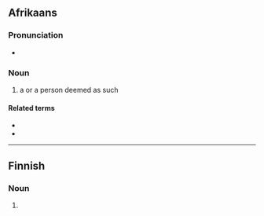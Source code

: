 ==Afrikaans==

===Pronunciation===
* {{audio|af|LL-Q14196 (afr)-Oesjaar-pateet.wav|Audio}}

===Noun===
{{af-noun|patete}}

# a {{l|en|pathetic}} {{l|en|person}} or a person deemed as such
#: {{ux|af|Jou '''pateet''', hoe het jy hom dit toegelaat?|t=You '''pathetic person''', how did you allow him that?}}

====Related terms====
* {{l|af|patetiek}}
* {{l|af|pateties}}

----

==Finnish==

===Noun===
{{head|fi|noun form}}

# {{fi-form of|patee|case=nominative|pl=plural}}